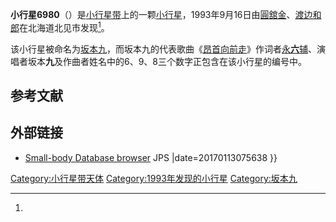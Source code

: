 {{Infobox planet
| bgcolour = #FFFFC0
| name = 6980 Kyusakamoto
| symbol = 
| image = 
| caption = 
| discovery = yes
| discovery_ref = 
| discoverer = [[圓舘金|圓舘金]]、{{link-ja|渡边和郎|渡辺和郎}}
| discovery_site = {{JPN}}[[北見市|北見市]]
| discovered = 1993年9月16日
| designations = yes
| mp_name = 
| named_after = 
| alt_names = {{mp|1979 WH|7}}; {{mp|1988 RU|13}}; {{mp|1993 SV|1}}
| mp_category = [[主带小行星|主带小行星]]
| orbit_ref = <ref name="a">[ftp://ftp.lowell.edu/pub/elgb/astorb.html]</ref>
| epoch = 2454100.5 (2006年12月31日更新)
| aphelion = {{convert|2.965|AU|km|3|abbr=on|lk=out}}
| perihelion = {{convert|2.703|AU|km|3|abbr=on}}
| semimajor = {{convert|2.834|AU|km|3|abbr=on}}
| eccentricity = 0.046
| period = 1742.400 [[日|日]]<br />4.77[[儒略年|儒略年]]
| avg_speed = 17.68 km/s
| inclination = 3.293°
| asc_node = 97.517°
| mean_anomaly = 342.695°
| arg_peri = 205.476°
| satellites = 
| physical_characteristics = yes
| dimensions = 
| mass = 
| density = 
| surface_grav = 
| escape_velocity = 
| sidereal_day = 
| axial_tilt = 
| pole_ecliptic_lat = 
| pole_ecliptic_lon = 
| albedo = 
| temperatures= 
| temp_name1 = 
| mean_temp_1 = 
| max_temp_1 = 
| temp_name2 = 
| max_temp_2 = 
| spectral_type = 
| abs_magnitude = 12.2
}}

'''小行星6980'''（{{lang-en|6980 Kyusakamoto}}）是[[小行星带|小行星带]]上的一颗[[小行星|小行星]]，1993年9月16日由[[圓舘金|圓舘金]]、[[渡边和郎|渡边和郎]]在北海道北见市发现<ref name="a" />。

该小行星被命名为[[坂本九|坂本九]]，而坂本九的代表歌曲《[[昂首向前走|昂首向前走]]》作词者[[永六輔|永'''六'''辅]]、演唱者坂本'''九'''及作曲者{{link-ja|中村八大|中村八大|中村'''八'''大}}姓名中的6、9、8三个数字正包含在该小行星的编号中。

==参考文献==
{{reflist}}

==外部链接==
* [http://ssd.jpl.nasa.gov/sbdb.cgi?sstr=6980;orb=1;cov=0#orb|JPS Small-body Database browser] {{Wayback|url=http://ssd.jpl.nasa.gov/sbdb.cgi?sstr=6980;orb=1;cov=0#orb{{!}}JPS |date=20170113075638 }}
{{Minor Planet Number|[[小行星6979|小行星6979]]|[[小行星6981|小行星6981]]}}

{{小天体}}

[[Category:小行星带天体|Category:小行星带天体]]
[[Category:1993年发现的小行星|Category:1993年发现的小行星]]
[[Category:坂本九|Category:坂本九]]

{{asteroid-stub}}